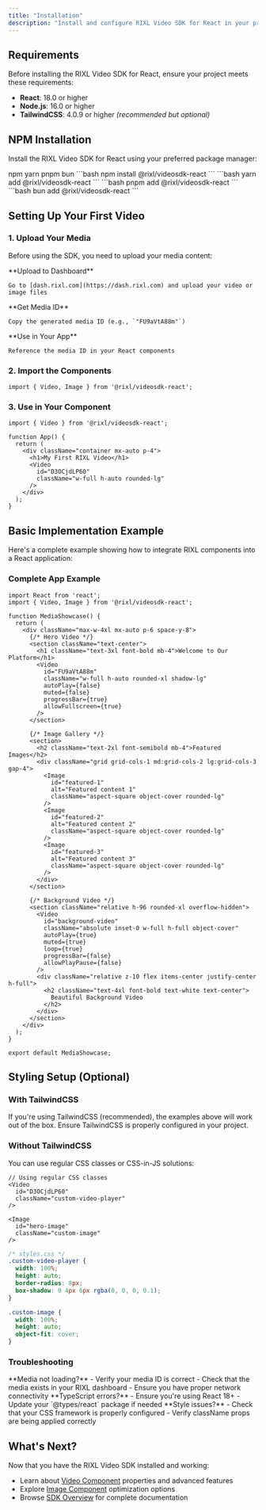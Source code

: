 ```yaml
---
title: "Installation"
description: "Install and configure RIXL Video SDK for React in your project"
---
```



## Requirements

Before installing the RIXL Video SDK for React, ensure your project meets these requirements:

- **React**: 18.0 or higher
- **Node.js**: 16.0 or higher
- **TailwindCSS**: 4.0.9 or higher *(recommended but optional)*

## NPM Installation

Install the RIXL Video SDK for React using your preferred package manager:

<Tabs defaultValue="npm">
  <TabsList>
    <TabsTrigger value="npm">npm</TabsTrigger>
    <TabsTrigger value="yarn">yarn</TabsTrigger>
    <TabsTrigger value="pnpm">pnpm</TabsTrigger>
    <TabsTrigger value="bun">bun</TabsTrigger>
  </TabsList>

  <TabsContent value="npm">
    ```bash
    npm install @rixl/videosdk-react
    ```
  </TabsContent>

  <TabsContent value="yarn">
    ```bash
    yarn add @rixl/videosdk-react
    ```
  </TabsContent>

  <TabsContent value="pnpm">
    ```bash
    pnpm add @rixl/videosdk-react
    ```
  </TabsContent>

  <TabsContent value="bun">
    ```bash
    bun add @rixl/videosdk-react
    ```
  </TabsContent>
</Tabs>

## Setting Up Your First Video

### 1. Upload Your Media

Before using the SDK, you need to upload your media content:

<Steps>
  <Step>
    **Upload to Dashboard**

    Go to [dash.rixl.com](https://dash.rixl.com) and upload your video or image files
  </Step>
  <Step>
    **Get Media ID**

    Copy the generated media ID (e.g., `"FU9aVtA88m"`)
  </Step>
  <Step>
    **Use in Your App**

    Reference the media ID in your React components
  </Step>
</Steps>

### 2. Import the Components

```tsx
import { Video, Image } from '@rixl/videosdk-react';
```

### 3. Use in Your Component

```tsx
import { Video } from '@rixl/videosdk-react';

function App() {
  return (
    <div className="container mx-auto p-4">
      <h1>My First RIXL Video</h1>
      <Video
        id="D3OCjdLP60"
        className="w-full h-auto rounded-lg"
      />
    </div>
  );
}
```

## Basic Implementation Example

Here's a complete example showing how to integrate RIXL components into a React application:

### Complete App Example

```tsx
import React from 'react';
import { Video, Image } from '@rixl/videosdk-react';

function MediaShowcase() {
  return (
    <div className="max-w-4xl mx-auto p-6 space-y-8">
      {/* Hero Video */}
      <section className="text-center">
        <h1 className="text-3xl font-bold mb-4">Welcome to Our Platform</h1>
        <Video
          id="FU9aVtA88m"
          className="w-full h-auto rounded-xl shadow-lg"
          autoPlay={false}
          muted={false}
          progressBar={true}
          allowFullscreen={true}
        />
      </section>

      {/* Image Gallery */}
      <section>
        <h2 className="text-2xl font-semibold mb-4">Featured Images</h2>
        <div className="grid grid-cols-1 md:grid-cols-2 lg:grid-cols-3 gap-4">
          <Image
            id="featured-1"
            alt="Featured content 1"
            className="aspect-square object-cover rounded-lg"
          />
          <Image
            id="featured-2"
            alt="Featured content 2"
            className="aspect-square object-cover rounded-lg"
          />
          <Image
            id="featured-3"
            alt="Featured content 3"
            className="aspect-square object-cover rounded-lg"
          />
        </div>
      </section>

      {/* Background Video */}
      <section className="relative h-96 rounded-xl overflow-hidden">
        <Video
          id="background-video"
          className="absolute inset-0 w-full h-full object-cover"
          autoPlay={true}
          muted={true}
          loop={true}
          progressBar={false}
          allowPlayPause={false}
        />
        <div className="relative z-10 flex items-center justify-center h-full">
          <h2 className="text-4xl font-bold text-white text-center">
            Beautiful Background Video
          </h2>
        </div>
      </section>
    </div>
  );
}

export default MediaShowcase;
```

## Styling Setup (Optional)

### With TailwindCSS

If you're using TailwindCSS (recommended), the examples above will work out of the box. Ensure TailwindCSS is properly configured in your project.

### Without TailwindCSS

You can use regular CSS classes or CSS-in-JS solutions:

```tsx
// Using regular CSS classes
<Video
  id="D3OCjdLP60"
  className="custom-video-player"
/>

<Image
  id="hero-image"
  className="custom-image"
/>
```

```css
/* styles.css */
.custom-video-player {
  width: 100%;
  height: auto;
  border-radius: 8px;
  box-shadow: 0 4px 6px rgba(0, 0, 0, 0.1);
}

.custom-image {
  width: 100%;
  height: auto;
  object-fit: cover;
}
```

### Troubleshooting

<Callout type="warning">
  **Media not loading?**
  - Verify your media ID is correct
  - Check that the media exists in your RIXL dashboard
  - Ensure you have proper network connectivity
</Callout>

<Callout type="info">
  **TypeScript errors?**
  - Ensure you're using React 18+
  - Update your `@types/react` package if needed
</Callout>

<Callout type="info">
  **Style issues?**
  - Check that your CSS framework is properly configured
  - Verify className props are being applied correctly
</Callout>

## What's Next?

Now that you have the RIXL Video SDK installed and working:

- Learn about [Video Component](/en/sdk/video-component) properties and advanced features
- Explore [Image Component](/en/sdk/image-component) optimization options
- Browse [SDK Overview](/en/sdk/getting-started) for complete documentation